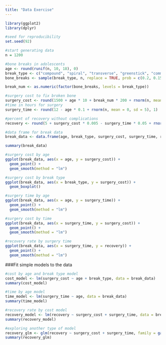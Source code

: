 ```yaml
---
title: "Data Exercise"
---
```


```r
library(ggplot2)
library(dplyr)

#seed for reproducibility
set.seed(92)
```

```r
#start generating data
n = 1200

#bone breaks in adolescents
age <- round(runif(n, 10, 18), 0)
break_type <- c("compound", "spiral", "transverse", "greenstick", "comminuted")
bone_breaks <- sample(break_type, n, replace = TRUE, prob = c(0.2, 0.15, 0.4, 0.38, 0.29))
```


```r
break_num <- as.numeric(factor(bone_breaks, levels = break_type))

#surgery cost to fix broken bone
surgery_cost <- round(1500 + age * 10 + break_num * 200 + rnorm(n, mean = 0, sd = 50), 0)
#time in hours for surgery
surgery_time <- round(12 - age * 0.1 + rnorm(n, mean = 0, sd = 5), 1)

#percent of recovery without complications
recovery <- round(5 + surgery_cost * 0.005 - surgery_time * 0.05 + rnorm(n, mean = 0, sd = 1), 1)

#data frame for break data
break_data <- data.frame(age, break_type, surgery_cost, surgery_time, recovery)

summary(break_data)
```
```r

#surgery cost by age
ggplot(break_data, aes(x = age, y = surgery_cost)) + 
  geom_point() + 
  geom_smooth(method = "lm")

#surgery cost by break type
ggplot(break_data, aes(x = break_type, y = surgery_cost)) + 
  geom_boxplot()

#surgery time by age
ggplot(break_data, aes(x = age, y = surgery_time)) + 
  geom_point() + 
  geom_smooth(method = "lm")

#surgery cost by time
ggplot(break_data, aes(x = surgery_time, y = surgery_cost)) + 
  geom_point() + 
  geom_smooth(method = "lm")

#recovery rate by surgery time
ggplot(break_data, aes(x = surgery_time, y = recovery)) + 
  geom_point() + 
  geom_smooth(method = "lm")
```
###Fit simple models to the data
```r
#cost by age and break type model
cost_model <- lm(surgery_cost ~ age + break_type, data = break_data)
summary(cost_model)

#time by age model
time_model <- lm(surgery_time ~ age, data = break_data)
summary(time_model)

#recovery rate by cost model
recovery_model <- lm(recovery ~ surgery_cost + surgery_time, data = break_data)
summary(recovery_model)

#exploring another type of model
recovery_glm <- glm(recovery ~ surgery_cost + surgery_time, family = gaussian(link = "identity"), data = break_data)
summary(recovery_glm)
```
